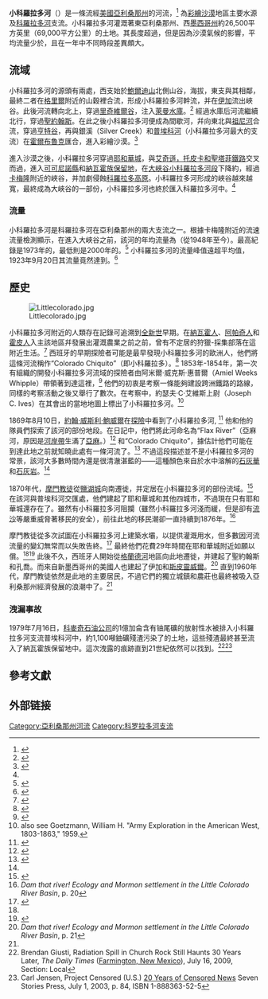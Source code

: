 {{Geobox|River
<!-- *** Heading *** -->
| name = 小科羅拉多河
| category_hide=yes
| other_name = {{spell-nv|Tółchíʼíkooh}} {{Nv icon}}<br>{{lang|es|Colorado Chiquito}} {{Language icon|es}}
| other_name_1 = Flax River
| category =
<!-- *** Names **** -->
| etymology =
| nickname =
<!-- *** Image *** -->
| image = GrandFallsOfTheLittleColoradoRiverByPhilKonstantin.jpg
| image_caption = 平均流量時的小科羅拉多河大瀑布
| image_size = 280
<!-- *** Country *** -->
| country = 美國
| state = 亞利桑那州
| state1 = 新墨西哥州
| region = 阿帕奇縣
| region2 = 納瓦霍縣
| region3 = [[可可尼諾縣|可可尼諾縣]]
| district =
| municipality =
<!-- *** Family *** -->
| parent = 科羅拉多河
| tributary_left = 銀溪
| tributary_right = [[祖尼河|祖尼河]]
| tributary_right1 =[[普埃科河|普埃科河]]
| city =
| landmark =
| river =
<!-- *** River locations *** -->
| source = 小科羅拉多河西支
| source_location = [[鮑爾迪山_(亞利桑那州)|鮑爾迪山]]| source_region = [[白山山脉_(亚利桑那州)|白山山脉]] | source_country =
| source_elevation_imperial = 10000
| source_lat_d = | source_lat_m = | source_lat_s = | source_lat_NS =
| source_long_d = | source_long_m = | source_long_s = | source_long_EW =
| source1 = 小科羅拉多河東支
| source1_location = | source1_region = | source1_country =
| source1_elevation_imperial =
| source1_lat_d = | source1_lat_m = | source1_lat_s = | source1_lat_NS =
| source1_long_d = | source1_long_m = | source1_long_s = | source1_long_EW =
| source_confluence =
| source_confluence_location = [[格里爾_(亞利桑那州)|格里爾]]| source_confluence_region = | source_confluence_country =
| source_confluence_elevation_imperial = 8359
| source_confluence_lat_d = 34| source_confluence_lat_m = 00| source_confluence_lat_s = 15| source_confluence_lat_NS = N
| source_confluence_long_d = 109| source_confluence_long_m = 27| source_confluence_long_s = 24| source_confluence_long_EW = W
| mouth = 科羅拉多河
| mouth_location = [[弗拉格斯塔夫_(亚利桑那州)|弗拉格斯塔夫]]以北| mouth_region = [[可可尼諾縣|可可尼諾縣]]| mouth_country =
| mouth_elevation_imperial = 2700
| mouth_lat_d = 36| mouth_lat_m = 11| mouth_lat_s = 28| mouth_lat_NS = N
| mouth_long_d = 111| mouth_long_m = 48| mouth_long_s = 14| mouth_long_EW =W
<!-- *** Dimensions *** -->
| length_imperial = 315| length_orientation = 東南-西北
| watershed_imperial = 26500
| discharge_imperial = 405
| discharge_max_imperial = 120000
| discharge_min_imperial = 150
<!-- *** Free fields *** -->
| free = | free_type =
<!-- *** Maps *** -->
| map =Littlecoloradomap.png
| map_caption =小科羅拉多河流域图
| map_background =
| map_locator =
| map_locator_x =
| map_locator_y =
<!-- *** Website *** -->
| commons =
<!-- *** Footnotes *** -->
}}

'''小科羅拉多河'''（{{lang-en|'''Little Colorado River'''}}）是一條流經[[美國|美國]][[亞利桑那州|亞利桑那州]]的河流，<ref name="GNIS">{{cite gnis
|id=31050
|name=Little Colorado River
|accessdate=2010-01-17
|entrydate=1980-02-08}}</ref> 為[[彩繪沙漠|彩繪沙漠]]地區主要水源及[[科羅拉多河|科羅拉多河]]支流。小科羅拉多河灌溉著東亞利桑那州、西[[墨西哥州|墨西哥州]]約26,500平方英里（69,000平方公里）的土地。其長度超過{{convert|315|mi|km}}，但是因為沙漠氣候的影響，平均流量少於{{convert|400|cuft/s|m3/s}}，且在一年中不同時段差異頗大。

==流域==
小科羅拉多河的源頭有兩處，西支始於[[鮑爾迪山_(亞利桑那州)|鮑爾迪山]]北側山谷，海拔{{convert|10000|ft|m}}，東支與其相鄰，最終二者在[[格里爾_(亞利桑那州)|格里爾]]附近的山穀裡合流，形成小科羅拉多河幹流，并在[[伊加_(亞利桑那州)|伊加]]流出峽谷。此後河流轉向北上，穿過[[里奇維爾谷|里奇維爾谷]]，注入[[萊曼水庫|萊曼水庫]]。<ref>{{cite web
|url=http://azstateparks.com/Parks/LYLA/index.html
|title=Lyman Lake State Park
|publisher=Arizona State Parks
|date=
|accessdate=2010-01-17
|archive-date=2010-01-03
|archive-url=https://web.archive.org/web/20100103154007/http://azstateparks.com/Parks/LYLA/index.html
|dead-url=no
}}</ref> 經過水庫后河流繼續北行，穿過[[聖約翰斯_(亞利桑那州)|聖約翰斯]]。在此之後小科羅拉多河便成為間歇河，幷向東北與[[祖尼河|祖尼河]]合流，穿過[[亨特谷|亨特谷]]，再與銀溪（Silver Creek）和[[普埃科河|普埃科河]]（小科羅拉多河最大的支流）在[[霍爾布魯克_(亞利桑那州)|霍爾布魯克]]匯合，進入彩繪沙漠。<ref name="ACME">{{cite map
|publisher=ACME Mapper
|title=USGS Topo Maps for United States
|year=
|cartography=[[United_States_Geological_Survey|United States Geological Survey]]
|accessdate=2010-01-17
|url=http://mapper.acme.com/
|archive-date=2013-06-16
|archive-url=https://www.webcitation.org/6HQIPXWBW?url=http://mapper.acme.com/
|dead-url=no
}}</ref>

進入沙漠之後，小科羅拉多河穿過[[耶和華城_(亞利桑那州)|耶和華城]]，與[[艾奇遜，托皮卡和聖塔菲鐵路|艾奇遜，托皮卡和聖塔菲鐵路]]交叉而過，進入[[可可尼諾縣|可可尼諾縣]]和[[納瓦霍族保留地|納瓦霍族保留地]]，在[[大峽谷|大峽谷小科羅拉多河段]]下降約{{convert|185|ft|m}}，經過[[卡梅隆_(亞利桑那州)|卡梅隆]]附近的峽谷，并加劇侵蝕[[科羅拉多高原|科羅拉多高原]]。小科羅拉多河形成的峽谷越來越寬，最終成為大峽谷的一部份，小科羅拉多河也終於匯入科羅拉多河中。<ref name="ACME"/>

===流量===

小科羅拉多河是科羅拉多河在亞利桑那州的兩大支流之一。根據卡梅隆附近的流速流量檢測顯示，在進入大峽谷之前，該河的年均流量為{{convert|367.2|cuft/s|m3/s}}（從1948年至今）。最高紀錄是1973年的{{convert|1127|cuft/s|m3/s}}，最低則是2000年的{{convert|14.1|cuft/s|m3/s}}。<ref>{{cite web
|url=http://waterdata.usgs.gov/nwis/annual/?referred_module=sw&site_no=09402000&por_09402000_9=19282,00060,9,1947,2009&year_type=W&format=html_table&date_format=YYYY-MM-DD&rdb_compression=file&submitted_form=parameter_selection_list
|title=USGS Gage #09402000 on the Little Colorado River near Cameron (Average Annual Streamflow)
|publisher=U.S. Geological Survey
|work=National Water Information System
|date=1947-present
|accessdate=2010-01-17
|archive-date=2011-10-23
|archive-url=https://web.archive.org/web/20111023000329/http://waterdata.usgs.gov/nwis/annual/?referred_module=sw
|dead-url=no
}}</ref> 小科羅拉多河的流量峰值遠超平均值，1923年9月20日其流量竟然達到{{convert|120000|cuft/s|m3/s}}。<ref>{{cite web
|url=http://nwis.waterdata.usgs.gov/nwis/peak?site_no=09402000&agency_cd=USGS&format=html
|title=USGS Gage #09402000 on the Little Colorado River near Cameron (Peak Streamflow)
|publisher=U.S. Geological Survey
|work=National Water Information System
|date=1923-present
|accessdate=2010-01-17
|archive-date=2016-03-03
|archive-url=https://web.archive.org/web/20160303165223/http://nwis.waterdata.usgs.gov/nwis/peak?site_no=09402000&agency_cd=USGS&format=html
|dead-url=no
}}</ref>

==歷史==
[[File:Littlecolorado.jpg|thumb]]

小科羅拉多河附近的人類存在記錄可追溯到[[全新世|全新世]]早期。在[[納瓦霍人|納瓦霍人]]、[[阿帕契族|阿帕奇人]]和[[霍皮族|霍皮人]]入主該地區幷發展出灌溉農業之前之前，曾有不定居的狩獵-採集部落在這附近生活。<ref name="landusehistory">{{cite web
|url=http://cpluhna.nau.edu/Places/littlecolr.htm
|title=The Little Colorado River Basin in Arizona
|publisher=Land Use History of North America
|work=Land Use History of the Colorado Plateau
|date=
|accessdate=2010-10-17
|deadurl=yes
|archiveurl=https://web.archive.org/web/20100926053819/http://cpluhna.nau.edu/Places/littlecolr.htm
|archivedate=2010-09-26
}}</ref> 西班牙的早期探險者可能是最早發現小科羅拉多河的歐洲人，他們將這條河流稱作“Colorado Chiquito”（即小科羅拉多）。<ref>{{cite web
|url=http://southwest.library.arizona.edu/azas/body.1_div.6.html
|title=Rivers of Arizona: Size, Extent, Etc.
|publisher=University of Arizona Library
|work=Books of the Southwest
|date=
|page=39
|accessdate=2010-01-17
|archive-date=2010-06-30
|archive-url=https://web.archive.org/web/20100630022549/http://southwest.library.arizona.edu/azas/body.1_div.6.html
|dead-url=no
}}</ref> 1853年-1854年，第一次有組織的開發小科羅拉多河流域的探險者由阿米爾·威克斯·惠普爾（Amiel Weeks Whipple）帶領著到達這裡，<ref>{{cite book | last = Worster | first = Donald | title = A River Running West: The Life of John Wesley Powell }}</ref> 他們的初衷是考察一條能夠建設跨洲鐵路的路線，同樣的考察活動之後又舉行了數次。在考察中，約瑟夫·C·艾維斯上尉（Joseph C. Ives）在其會出的當地地圖上標出了小科羅拉多河。<ref>also see Goetzmann, William H. "Army Exploration in the American West, 1803-1863," 1959.</ref>

1869年8月10日，[[約翰·威斯利·鮑威爾|約翰·威斯利·鮑威爾]]在[[鮑威爾的1869年地理探險|探險]]中看到了小科羅拉多河, <ref name="Powell">{{cite book
|last=Dolnick
|first=Edward
|title=Down the Great Unknown: John Wesley Powell's 1869 Journey of Discovery and Tragedy Through the Grand Canyon
|url=https://archive.org/details/downgreatunknown0000doln
|publisher=HarperCollins
|year=2002
|ISBN=0-06-095586-4
|page=[https://archive.org/details/downgreatunknown0000doln/page/234 234]
|accessdate=2010-01-17}}</ref> 他和他的隊員們探索了該河的部份地段。在日記中，他們將此河命名為“Flax River”（亞麻河，原因是[[河岸帶|河岸帶]]生滿了[[亞麻|亞麻]]。）<ref>{{cite web
|last=Euler
|first=Robert C.
|url=http://www.nps.gov/history/history/online_books/geology/publications/pp/670/sec2.htm
|title=The Archaeology of the Canyon Country
|publisher=U.S. Geological Survey
|work=Geological Survey Professional Paper 670: John Wesley Powell and the Anthropology of the Canyon Country
|date=2009-01-13
|accessdate=2010-01-17
|archive-date=2011-06-04
|archive-url=https://web.archive.org/web/20110604200206/http://www.nps.gov/history/history/online_books/geology/publications/pp/670/sec2.htm
|dead-url=no
}}</ref> 和“Colorado Chiquito”，據估計他們可能在到達此地之前就知曉此處有一條河流了。<ref>{{cite book
|last=Powell
|first=John Wesley
|editor=Cooley, John
|title=Exploring the Colorado River: Firsthand Accounts by Powell and His Crew
|url=https://archive.org/details/exploringcolorad0000unse
|publisher=Courier Dover Publications
|year=2004
|pages=[https://archive.org/details/exploringcolorad0000unse/page/148 148]–150
|ISBN=0-486-43525-3
|accessdate=2010-01-17}}</ref>
{{cquote|它是一條令人厭煩的小溪，如此骯髒、泥濘，并散發著臭氣。大部份河段只有30至50碼寬，一個人可以踩著河底的岩石趟過去，而河水並不會淹至其膝蓋以上部份...其半數容積和2/3的重量都要算在淤泥上。它看起來就像是地獄的第一扇門。<ref name="Powell"/><br/>
—喬治·布蘭德利和傑克·薩姆納，1869年8月}}
不過這段描述並不是小科羅拉多河的常景，該河大多數時間內還是很清澈湛藍的——這種顏色來自於水中溶解的[[石灰華|石灰華]]和[[石灰岩|石灰岩]]。<ref name="Powell"/>

1870年代，[[摩門教徒|摩門教徒]]從[[鹽湖城|鹽湖城]]向南遷徙，并定居在小科羅拉多河的部份流域。<ref>{{cite book
|last=Abruzzi
|first=William S.
|title=Dam that river! Ecology and Mormon settlement in the Little Colorado River Basin
|url=https://archive.org/details/damthatriverecol0000abru
|publisher=University Press of America
|year=1993
|ISBN=0-8191-9126-4
|accessdate=2010-01-16
}}</ref> 在該河與普埃科河交匯處，他們建起了耶和華城和其他四城市，不過現在只有耶和華城還存在了。雖然有小科羅拉多河阻攔（雖然小科羅拉多河淺而緩，但是卻有[[流沙|流沙]]等嚴重威脅著移民的安全），前往此地的移民潮卻一直持續到1876年。<ref>''Dam that river! Ecology and Mormon settlement in the Little Colorado River Basin'', p. 20</ref>

摩門教徒從多次試圖在小科羅拉多河上建築水壩，以提供灌溉用水，但多數因河流流量的變幻無常而以失敗告終。<ref name="Abruzzi1">{{cite web
|last=Abruzzi
|first=William S.
|url=http://cpluhna.nau.edu/Research/ecology_and_mormon_colonization.htm
|title=Ecology and Mormon Colonization in the Little Colorado River Basin, Arizona
|publisher=Land Use History of North America
|work=Land Use History of the Colorado Plateau
|date=
|accessdate=2010-10-17
|deadurl=yes
|archiveurl=https://web.archive.org/web/20110111012003/http://cpluhna.nau.edu/Research/ecology_and_mormon_colonization.htm
|archivedate=2011-01-11
}}</ref> 最終他們花費29年時間在耶和華城附近如願以償。<ref name="Abruzzi1"/><ref>{{cite web
 |last=Abruzzi 
 |first=William S. 
 |url=http://cpluhna.nau.edu/Research/grazinglitcolr.htm 
 |title=The social and ecological consequences of early cattle ranching in the Little Colorado River Basin 
 |publisher=Land Use History of North America 
 |work=Land Use History of the Colorado Plateau 
 |date= 
 |accessdate=2010-10-17 
 |deadurl=yes 
 |archiveurl=https://web.archive.org/web/20120302145245/http://cpluhna.nau.edu/Research/grazinglitcolr.htm 
 |archivedate=2012-03-02 
}}</ref> 此後不久，西班牙人開始從[[格蘭德河|格蘭德河]]地區向此地遷徙，并建起了聖約翰斯和孔喬。而來自新墨西哥州的美國人也建起了伊加和[[斯皮靈威爾_(亞利桑那州)|斯皮靈威爾]]。<ref>''Dam that river! Ecology and Mormon settlement in the Little Colorado River Basin'', p. 21</ref> 直到1960年代，摩門教徒依然是此地的主要居民，不過它們的獨立城鎮和農莊也最終被吸入亞利桑那州經濟發展的浪潮中了。<ref name="landusehistory"/>
===洩漏事故===
1979年7月16日，[[科麥奇石油公司|科麥奇石油公司]]的1億加侖含有铀尾礦的放射性水被排入小科羅拉多河支流普埃科河中，約1,100噸鈾礦殘渣污染了{{convert|250|acre|km2}}的土地，這些殘渣最終甚至流入了納瓦霍族保留地中。這次洩露的痕跡直到21世紀依然可以找到。<ref name=water>Brendan Giusti, Radiation Spill in Church Rock Still Haunts 30 Years Later, ''The Daily Times'' ([[Farmington,_New_Mexico|Farmington, New Mexico]]), July 16, 2009,  Section: Local</ref><ref>Carl Jensen, Project Censored (U.S.) [http://www.projectcensored.org/static/1979/1979-story6.htm 20 Years of Censored News] {{webarchive|url=https://web.archive.org/web/20100106050729/http://www.projectcensored.org/static/1979/1979-story6.htm |date=2010-01-06 }} Seven Stories Press, July 1, 2003, p. 84, ISBN 1-888363-52-5</ref>

{{wide image|USA little colorado pano AZ.jpg|852px|[[大峽谷國家公園|大峽谷國家公園]]附近的小科羅拉多河峽谷}}

== 參考文獻 ==
{{Reflist|2}}

== 外部链接 ==
{{Commons category|Little Colorado River}}

[[Category:亞利桑那州河流|Category:亞利桑那州河流]]
[[Category:科罗拉多河支流|Category:科罗拉多河支流]]